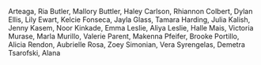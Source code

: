 Arteaga, Ria
Butler, Mallory
Buttler, Haley
Carlson, Rhiannon
Colbert, Dylan
Ellis, Lily
Ewart, Kelcie
Fonseca, Jayla
Glass, Tamara
Harding, Julia
Kalish, Jenny
Kasem, Noor
Kinkade, Emma 
Leslie, Aliya 
Leslie, Halle 
Mais, Victoria
Murase, Marla 
Murillo, Valerie
Parent, Makenna
Pfeifer, Brooke
Portillo, Alicia
Rendon, Aubrielle
Rosa, Zoey
Simonian, Vera
Syrengelas, Demetra 
Tsarofski, Alana
